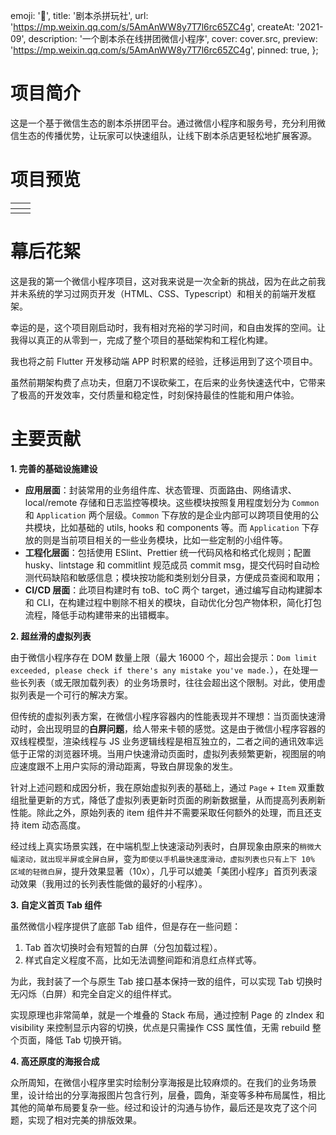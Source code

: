 
  emoji: '🚗',
  title: '剧本杀拼玩社',
  url: 'https://mp.weixin.qq.com/s/5AmAnWW8y7T7l6rc65ZC4g',
  createAt: '2021-09',
  description: '一个剧本杀在线拼团微信小程序',
  cover: cover.src,
  preview: 'https://mp.weixin.qq.com/s/5AmAnWW8y7T7l6rc65ZC4g',
  pinned: true,
};

# 项目简介

这是一个基于微信生态的剧本杀拼团平台。通过微信小程序和服务号，充分利用微信生态的传播优势，让玩家可以快速组队，让线下剧本杀店更轻松地扩展客源。

# 项目预览






|    <TableImage src={home.src} alt='首页'/>    |    <TableImage src={me.src} alt='我的'/>     |
| :-------------------------------------------: | :------------------------------------------: |
| <TableImage src={nearby.src} alt='附近的团'/> | <TableImage src={share.src} alt='拼车详情'/> |

# 幕后花絮

这是我的第一个微信小程序项目，这对我来说是一次全新的挑战，因为在此之前我并未系统的学习过网页开发（HTML、CSS、Typescript）和相关的前端开发框架。

幸运的是，这个项目刚启动时，我有相对充裕的学习时间，和自由发挥的空间。让我得以真正的从零到一，完成了整个项目的基础架构和工程化构建。

我也将之前 Flutter 开发移动端 APP 时积累的经验，迁移运用到了这个项目中。

虽然前期架构费了点功夫，但磨刀不误砍柴工，在后来的业务快速迭代中，它带来了极高的开发效率，交付质量和稳定性，时刻保持最佳的性能和用户体验。

# 主要贡献

**1. 完善的基础设施建设**

- **应用层面**：封装常用的业务组件库、状态管理、页面路由、网络请求、local/remote 存储和日志监控等模块。这些模块按照复用程度划分为 `Common` 和 `Application` 两个层级。`Common` 下存放的是企业内部可以跨项目使用的公共模块，比如基础的 utils, hooks 和 components 等。而 `Application` 下存放的则是当前项目相关的一些业务模块，比如一些定制的小组件等。
- **工程化层面**：包括使用 ESlint、Prettier 统一代码风格和格式化规则；配置 husky、lintstage 和 commitlint 规范成员 commit msg，提交代码时自动检测代码缺陷和敏感信息；模块按功能和类别划分目录，方便成员查阅和取用；
- **CI/CD 层面**：此项目构建时有 toB、toC 两个 target，通过编写自动构建脚本和 CLI，在构建过程中剔除不相关的模块，自动优化分包产物体积，简化打包流程，降低手动构建带来的出错概率。

**2. 超丝滑的虚拟列表**

由于微信小程序存在 DOM 数量上限（最大 16000 个，超出会提示：`Dom limit exceeded, please check if there's any mistake you've made.`），在处理一些长列表（或无限加载列表）的业务场景时，往往会超出这个限制。对此，使用虚拟列表是一个可行的解决方案。

但传统的虚拟列表方案，在微信小程序容器内的性能表现并不理想：当页面快速滑动时，会出现明显的**白屏问题**，给人带来卡顿的感觉。这是由于微信小程序容器的双线程模型，渲染线程与 JS 业务逻辑线程是相互独立的，二者之间的通讯效率远低于正常的浏览器环境。当用户快速滑动页面时，虚拟列表频繁更新，视图层的响应速度跟不上用户实际的滑动距离，导致白屏现象的发生。

针对上述问题和成因分析，我在原始虚拟列表的基础上，通过 `Page` + `Item` 双重数组批量更新的方式，降低了虚拟列表更新时页面的刷新数据量，从而提高列表刷新性能。除此之外，原始列表的 item 组件并不需要采取任何额外的处理，而且还支持 item 动态高度。

经过线上真实场景实践，在中端机型上快速滚动列表时，白屏现象由原来的`稍微大幅滚动，就出现半屏或全屏白屏`，变为`即使以手机最快速度滑动，虚拟列表也只有上下 10% 区域的轻微白屏`，提升效果显著（10x），几乎可以媲美「美团小程序」首页列表滚动效果（我用过的长列表性能做的最好的小程序）。

**3. 自定义首页 Tab 组件**

虽然微信小程序提供了底部 Tab 组件，但是存在一些问题：

1. Tab 首次切换时会有短暂的白屏（分包加载过程）。
2. 样式自定义程度不高，比如无法调整间距和消息红点样式等。

为此，我封装了一个与原生 Tab 接口基本保持一致的组件，可以实现 Tab 切换时无闪烁（白屏）和完全自定义的组件样式。

实现原理也非常简单，就是一个堆叠的 Stack 布局，通过控制 Page 的 zIndex 和 visibility 来控制显示内容的切换，优点是只需操作 CSS 属性值，无需 rebuild 整个页面，降低 Tab 切换开销。

**4. 高还原度的海报合成**

众所周知，在微信小程序里实时绘制分享海报是比较麻烦的。在我们的业务场景里，设计给出的分享海报图片包含行列，层叠，圆角，渐变等多种布局属性，相比其他的简单布局要复杂一些。经过和设计的沟通与协作，最后还是攻克了这个问题，实现了相对完美的排版效果。


<WrappedImage src={post.src} alt="分享海报" maxWidth="360px" />
